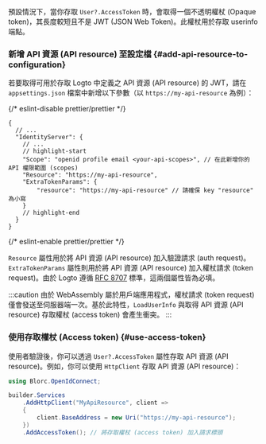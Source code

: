 
<ApiResourcesDescription />

預設情況下，當你存取 `User?.AccessToken` 時，會取得一個不透明權杖 (Opaque token)，其長度較短且不是 JWT (JSON Web Token)。此權杖用於存取 userinfo 端點。

### 新增 API 資源 (API resource) 至設定檔 \{#add-api-resource-to-configuration}

若要取得可用於存取 Logto 中定義之 API 資源 (API resource) 的 JWT，請在 `appsettings.json` 檔案中新增以下參數（以 `https://my-api-resource` 為例）：

{/* eslint-disable prettier/prettier */}
```json5 title="appsettings.json"
{
  // ...
  "IdentityServer": {
    // ...
    // highlight-start
    "Scope": "openid profile email <your-api-scopes>", // 在此新增你的 API 權限範圍 (scopes)
    "Resource": "https://my-api-resource",
    "ExtraTokenParams": {
        "resource": "https://my-api-resource" // 請確保 key "resource" 為小寫
    }
    // highlight-end
  }
}
```
{/* eslint-enable prettier/prettier */}

`Resource` 屬性用於將 API 資源 (API resource) 加入驗證請求 (auth request)。`ExtraTokenParams` 屬性則用於將 API 資源 (API resource) 加入權杖請求 (token request)。由於 Logto 遵循 [RFC 8707](https://tools.ietf.org/html/rfc8707) 標準，這兩個屬性皆為必填。

:::caution
由於 WebAssembly 屬於用戶端應用程式，權杖請求 (token request) 僅會發送至伺服器端一次。基於此特性，`LoadUserInfo` 與取得 API 資源 (API resource) 存取權杖 (access token) 會產生衝突。
:::

### 使用存取權杖 (Access token) \{#use-access-token}

使用者驗證後，你可以透過 `User?.AccessToken` 屬性存取 API 資源 (API resource)。例如，你可以使用 `HttpClient` 存取 API 資源 (API resource)：

```csharp
using Blorc.OpenIdConnect;

builder.Services
    .AddHttpClient("MyApiResource", client =>
    {
        client.BaseAddress = new Uri("https://my-api-resource");
    })
    .AddAccessToken(); // 將存取權杖 (access token) 加入請求標頭
```
